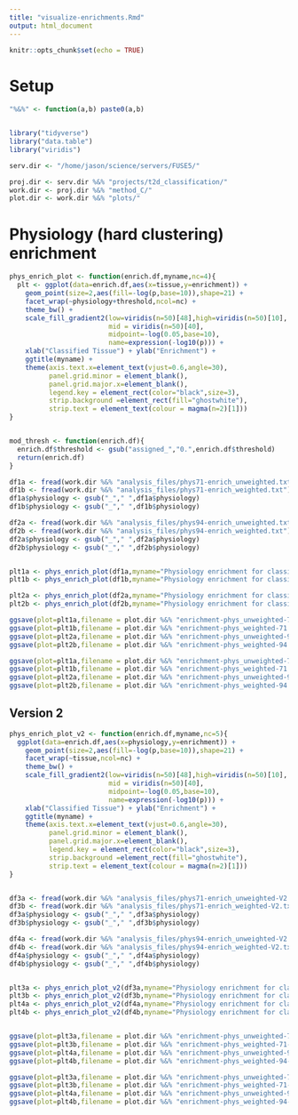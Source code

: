 ```yaml
---
title: "visualize-enrichments.Rmd"
output: html_document
---
```


```r
knitr::opts_chunk$set(echo = TRUE)
```


# Setup 

```r

"%&%" <- function(a,b) paste0(a,b)


library("tidyverse")
library("data.table")
library("viridis")

serv.dir <- "/home/jason/science/servers/FUSE5/"

proj.dir <- serv.dir %&% "projects/t2d_classification/"
work.dir <- proj.dir %&% "method_C/"
plot.dir <- work.dir %&% "plots/"


```



# Physiology (hard clustering) enrichment 


```r

phys_enrich_plot <- function(enrich.df,myname,nc=4){
  plt <- ggplot(data=enrich.df,aes(x=tissue,y=enrichment)) + 
    geom_point(size=2,aes(fill=-log(p,base=10)),shape=21) + 
    facet_wrap(~physiology+threshold,ncol=nc) + 
    theme_bw() + 
    scale_fill_gradient2(low=viridis(n=50)[48],high=viridis(n=50)[10],
                         mid = viridis(n=50)[40],
                         midpoint=-log(0.05,base=10),
                         name=expression(-log10(p))) + 
    xlab("Classified Tissue") + ylab("Enrichment") + 
    ggtitle(myname) +
    theme(axis.text.x=element_text(vjust=0.6,angle=30),
          panel.grid.minor = element_blank(),
          panel.grid.major.x=element_blank(),
          legend.key = element_rect(color="black",size=3),
          strip.background =element_rect(fill="ghostwhite"),
          strip.text = element_text(colour = magma(n=2)[1]))
}



```

```r

mod_thresh <- function(enrich.df){
  enrich.df$threshold <- gsub("assigned_","0.",enrich.df$threshold)
  return(enrich.df)
}

df1a <- fread(work.dir %&% "analysis_files/phys71-enrich_unweighted.txt") %>% mod_thresh(.)
df1b <- fread(work.dir %&% "analysis_files/phys71-enrich_weighted.txt") %>% mod_thresh(.)
df1a$physiology <- gsub("_"," ",df1a$physiology)
df1b$physiology <- gsub("_"," ",df1b$physiology)

df2a <- fread(work.dir %&% "analysis_files/phys94-enrich_unweighted.txt") %>% mod_thresh(.)
df2b <- fread(work.dir %&% "analysis_files/phys94-enrich_weighted.txt") %>% mod_thresh(.)
df2a$physiology <- gsub("_"," ",df2a$physiology)
df2b$physiology <- gsub("_"," ",df2b$physiology)


plt1a <- phys_enrich_plot(df1a,myname="Physiology enrichment for classifed loci (unweighted)")
plt1b <- phys_enrich_plot(df1b,myname="Physiology enrichment for classifed loci (weighted)")

plt2a <- phys_enrich_plot(df2a,myname="Physiology enrichment for classifed loci (unweighted)")
plt2b <- phys_enrich_plot(df2b,myname="Physiology enrichment for classifed loci (weighted)")

ggsave(plot=plt1a,filename = plot.dir %&% "enrichment-phys_unweighted-71.png",width=8,height=5)
ggsave(plot=plt1b,filename = plot.dir %&% "enrichment-phys_weighted-71.png",width=8,height=5)
ggsave(plot=plt2a,filename = plot.dir %&% "enrichment-phys_unweighted-94.png",width=8,height=8)
ggsave(plot=plt2b,filename = plot.dir %&% "enrichment-phys_weighted-94.png",width=8,height=8)

ggsave(plot=plt1a,filename = plot.dir %&% "enrichment-phys_unweighted-71.pdf",width=8,height=5)
ggsave(plot=plt1b,filename = plot.dir %&% "enrichment-phys_weighted-71.pdf",width=8,height=5)
ggsave(plot=plt2a,filename = plot.dir %&% "enrichment-phys_unweighted-94.pdf",width=8,height=8)
ggsave(plot=plt2b,filename = plot.dir %&% "enrichment-phys_weighted-94.pdf",width=8,height=8)

```



## Version 2 


```r


phys_enrich_plot_v2 <- function(enrich.df,myname,nc=5){
  ggplot(data=enrich.df,aes(x=physiology,y=enrichment)) + 
    geom_point(size=2,aes(fill=-log(p,base=10)),shape=21) +
    facet_wrap(~tissue,ncol=nc) + 
    theme_bw() + 
    scale_fill_gradient2(low=viridis(n=50)[48],high=viridis(n=50)[10],
                         mid = viridis(n=50)[40],
                         midpoint=-log(0.05,base=10),
                         name=expression(-log10(p))) + 
    xlab("Classified Tissue") + ylab("Enrichment") + 
    ggtitle(myname) +
    theme(axis.text.x=element_text(vjust=0.6,angle=30),
          panel.grid.minor = element_blank(),
          panel.grid.major.x=element_blank(),
          legend.key = element_rect(color="black",size=3),
          strip.background =element_rect(fill="ghostwhite"),
          strip.text = element_text(colour = magma(n=2)[1]))
}



```


```r
df3a <- fread(work.dir %&% "analysis_files/phys71-enrich_unweighted-V2.txt") %>% mod_thresh(.)
df3b <- fread(work.dir %&% "analysis_files/phys71-enrich_weighted-V2.txt") %>% mod_thresh(.)
df3a$physiology <- gsub("_"," ",df3a$physiology)
df3b$physiology <- gsub("_"," ",df3b$physiology)

df4a <- fread(work.dir %&% "analysis_files/phys94-enrich_unweighted-V2.txt") %>% mod_thresh(.)
df4b <- fread(work.dir %&% "analysis_files/phys94-enrich_weighted-V2.txt") %>% mod_thresh(.)
df4a$physiology <- gsub("_"," ",df4a$physiology)
df4b$physiology <- gsub("_"," ",df4b$physiology)


plt3a <- phys_enrich_plot_v2(df3a,myname="Physiology enrichment for classifed loci (unweighted)")
plt3b <- phys_enrich_plot_v2(df3b,myname="Physiology enrichment for classifed loci (weighted)")
plt4a <- phys_enrich_plot_v2(df4a,myname="Physiology enrichment for classifed loci (unweighted)")
plt4b <- phys_enrich_plot_v2(df4b,myname="Physiology enrichment for classifed loci (weighted)")


ggsave(plot=plt3a,filename = plot.dir %&% "enrichment-phys_unweighted-71-V2.png",width=8,height=3)
ggsave(plot=plt3b,filename = plot.dir %&% "enrichment-phys_weighted-71-V2.png",width=8,height=3)
ggsave(plot=plt4a,filename = plot.dir %&% "enrichment-phys_unweighted-94-V2.png",width=12,height=3)
ggsave(plot=plt4b,filename = plot.dir %&% "enrichment-phys_weighted-94-V2.png",width=12,height=3)

ggsave(plot=plt3a,filename = plot.dir %&% "enrichment-phys_unweighted-71-V2.pdf",width=8,height=3)
ggsave(plot=plt3b,filename = plot.dir %&% "enrichment-phys_weighted-71-V2.pdf",width=8,height=3)
ggsave(plot=plt4a,filename = plot.dir %&% "enrichment-phys_unweighted-94-V2.pdf",width=12,height=3)
ggsave(plot=plt4b,filename = plot.dir %&% "enrichment-phys_weighted-94-V2.pdf",width=12,height=3)
```

